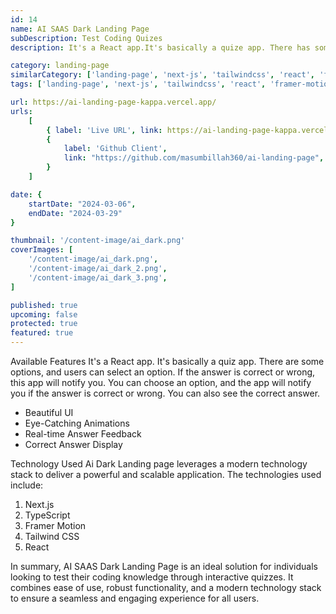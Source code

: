 ```yaml
---
id: 14
name: AI SAAS Dark Landing Page
subDescription: Test Coding Quizes
description: It's a React app.It's basically a quize app. There has some options and user can select an option. If answer is correct or wrong this app will notify you. You can choose option and app will be notify you this answer is correct or wrong. You can see correct answer also.

category: landing-page
similarCategory: ['landing-page', 'next-js', 'tailwindcss', 'react', 'framer-motion']
tags: ['landing-page', 'next-js', 'tailwindcss', 'react', 'framer-motion']

url: https://ai-landing-page-kappa.vercel.app/
urls:
    [
        { label: 'Live URL', link: https://ai-landing-page-kappa.vercel.app/ },
        {
            label: 'Github Client',
            link: "https://github.com/masumbillah360/ai-landing-page",
        }
    ]

date: {
    startDate: "2024-03-06",
    endDate: "2024-03-29"
}

thumbnail: '/content-image/ai_dark.png'
coverImages: [
    '/content-image/ai_dark.png',
    '/content-image/ai_dark_2.png',
    '/content-image/ai_dark_3.png',
]

published: true
upcoming: false
protected: true
featured: true
---
```


<Heading typo="h2">Available Features</Heading>
<Paragraph>
     It's a React app. It's basically a quiz app. There are some options, and users can select an option. If the answer is correct or wrong, this app will notify you. You can choose an option, and the app will notify you if the answer is correct or wrong. You can also see the correct answer.
</Paragraph>
 <ul> <li>Beautiful UI</li> <li>Eye-Catching Animations</li> <li>Real-time Answer Feedback</li> <li>Correct Answer Display</li> </ul>

<Heading typo="h2">Technology Used</Heading>
<Paragraph>
    Ai Dark Landing page leverages a modern technology stack to deliver a powerful and
    scalable application. The technologies used include:
</Paragraph>
<ol> <li>Next.js</li> <li>TypeScript</li> <li>Framer Motion</li> <li>Tailwind CSS</li> <li>React</li> </ol>

<Paragraph> In summary, AI SAAS Dark Landing Page is an ideal solution for individuals looking to test their coding knowledge through interactive quizzes. It combines ease of use, robust functionality, and a modern technology stack to ensure a seamless and engaging experience for all users. </Paragraph>
